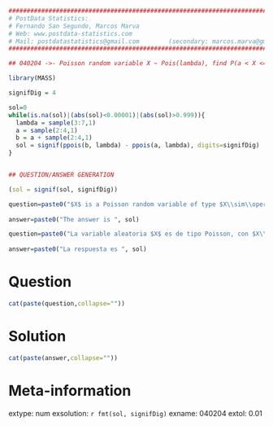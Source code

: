 
```r

################################################################################
# PostData Statistics: 
# Fernando San Segundo, Marcos Marva
# Web: www.postdata-statistics.com
# Mail: postdatastatistics@gmail.com        (secondary: marcos.marva@gmail.es)
################################################################################

## 040204 ->- Poisson random variable X ~ Pois(lambda), find P(a < X <= b).
```


```r
library(MASS)

signifDig = 4

sol=0
while(is.na(sol)|(abs(sol)<0.00001)|(abs(sol)>0.999)){
  lambda = sample(3:7,1)
  a = sample(2:4,1)
  b = a + sample(2:4,1)
  sol = signif(ppois(b, lambda) - ppois(a, lambda), digits=signifDig)
}


## QUESTION/ANSWER GENERATION

(sol = signif(sol, signifDig))

```


```r
question=paste0("$X$ is a Poisson random variable of type $X\\sim\\operatorname{Pois}(\\lambda = ", lambda, ")$. Find the probability $$P(", a,"< X \\leq ", b,").$$ Use  ", signifDig, " significant digits in your answer.")
  
answer=paste0("The answer is ", sol)

```


```r
question=paste0("La variable aleatoria $X$ es de tipo Poisson, con $X\\sim\\operatorname{Pois}(\\lambda = ", lambda, ")$. Calcula la probabilidad $$P(", a,"< X \\leq ", b,").$$ Escribe tu respuesta con ", signifDig, " cifras significativas." )
  
answer=paste0("La respuesta es ", sol)

```


Question
========

```r
cat(paste(question,collapse=""))
```


Solution
=========

```r
cat(paste(answer,collapse=""))
```

Meta-information
================
extype: num
exsolution: `r fmt(sol, signifDig)`
exname: 040204
extol: 0.01


